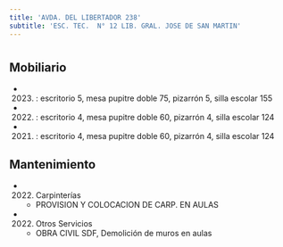 ```yaml
---
title: 'AVDA. DEL LIBERTADOR 238'
subtitle: 'ESC. TEC.  N° 12 LIB. GRAL. JOSE DE SAN MARTIN'
---
```


#


## Mobiliario

*  (2023) : escritorio 5, mesa pupitre doble 75, pizarrón 5, silla escolar 155 

*  (2022) : escritorio 4, mesa pupitre doble 60, pizarrón 4, silla escolar 124 

*  (2021) : escritorio 4, mesa pupitre doble 60, pizarrón 4, silla escolar 124 





## Mantenimiento

*  (2022) Carpinterías 
    + PROVISION Y COLOCACION DE CARP. EN AULAS

*  (2022) Otros Servicios 
    + OBRA CIVIL SDF, Demolición de muros en aulas



